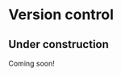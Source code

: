 # Version control

::: {.callout-warning}
# Under construction {.unnumbered .uncounted .unlisted}

Coming soon!
:::